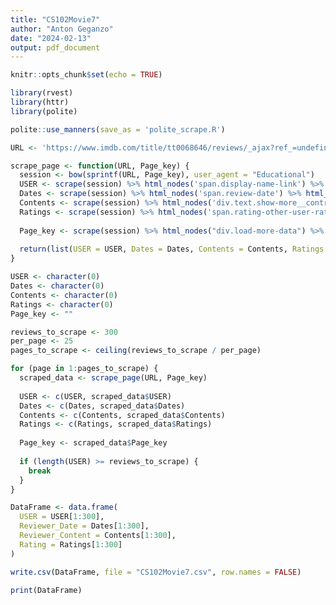 ```yaml
---
title: "CS102Movie7"
author: "Anton Geganzo"
date: "2024-02-13"
output: pdf_document
---
```


```r
knitr::opts_chunk$set(echo = TRUE)
```

```r
library(rvest)
library(httr)
library(polite)
```

```r
polite::use_manners(save_as = 'polite_scrape.R')
```

```r
URL <- 'https://www.imdb.com/title/tt0068646/reviews/_ajax?ref_=undefined&paginationKey=%s'
```

```r
scrape_page <- function(URL, Page_key) {
  session <- bow(sprintf(URL, Page_key), user_agent = "Educational")
  USER <- scrape(session) %>% html_nodes('span.display-name-link') %>% html_text()
  Dates <- scrape(session) %>% html_nodes('span.review-date') %>% html_text()
  Contents <- scrape(session) %>% html_nodes('div.text.show-more__control') %>% html_text()
  Ratings <- scrape(session) %>% html_nodes('span.rating-other-user-rating') %>% html_text()
  
  Page_key <- scrape(session) %>% html_nodes("div.load-more-data") %>% html_attr("data-key")
  
  return(list(USER = USER, Dates = Dates, Contents = Contents, Ratings = Ratings, Page_key = Page_key))
}
```

```r
USER <- character(0)
Dates <- character(0)
Contents <- character(0)
Ratings <- character(0)
Page_key <- ""
```

```r
reviews_to_scrape <- 300
per_page <- 25
pages_to_scrape <- ceiling(reviews_to_scrape / per_page)
```

```r
for (page in 1:pages_to_scrape) {
  scraped_data <- scrape_page(URL, Page_key)
  
  USER <- c(USER, scraped_data$USER)
  Dates <- c(Dates, scraped_data$Dates)
  Contents <- c(Contents, scraped_data$Contents)
  Ratings <- c(Ratings, scraped_data$Ratings)
  
  Page_key <- scraped_data$Page_key
  
  if (length(USER) >= reviews_to_scrape) {
    break
  }
}
```

```r
DataFrame <- data.frame(
  USER = USER[1:300],
  Reviewer_Date = Dates[1:300],
  Reviewer_Content = Contents[1:300],
  Rating = Ratings[1:300]
)
```

```r
write.csv(DataFrame, file = "CS102Movie7.csv", row.names = FALSE)
```

```r
print(DataFrame)
```
